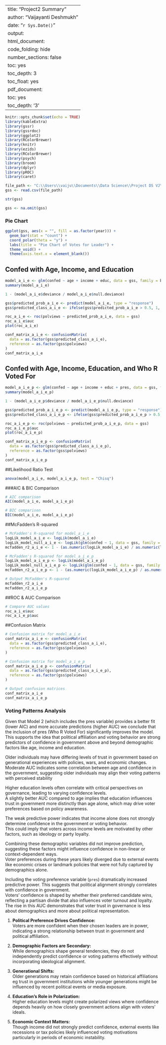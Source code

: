 
---
title: "Project2 Summary"
author: "Vaijayanti Deshmukh"
date: "`r Sys.Date()`"
output:
  html_document:
    code_folding: hide
    number_sections: false
    toc: yes
    toc_depth: 3
    toc_float: yes
  pdf_document:
    toc: yes
    toc_depth: '3'
---
```r
knitr::opts_chunk$set(echo = TRUE)
library(kableExtra)
library(gssr)
library(gssrdoc)
library(ggplot2)
library(RColorBrewer)
library(knitr)
library(ezids)
library(RColorBrewer)
library(psych)
library(broom)
library(dplyr)
library(pROC)
library(caret)
```

```r
file_path <- "C:\\Users\\vaiju\\Documents\\Data Science\\Project DS VJ\\Project2 VD\\GSS_data.csv"
gss <- read.csv(file_path)

str(gss)

gss <- na.omit(gss)

```

### Pie Chart
```r
ggplot(gss, aes(x = "", fill = as.factor(year))) + 
  geom_bar(stat = "count") + 
  coord_polar(theta = "y") + 
  labs(title = "Pie Chart of Votes for Leader") + 
  theme_void() +
  theme(axis.text.x = element_blank())

```

## Confed with Age, Income, and Education

```r

model_a_i_e <- glm(confed ~ age + income + educ, data = gss, family = binomial)
summary(model_a_i_e)

1 - (model_a_i_e$deviance / model_a_i_e$null.deviance)

gss$predicted_prob_a_i_e <- predict(model_a_i_e, type = "response")
gss$predicted_class_a_i_e <- ifelse(gss$predicted_prob_a_i_e > 0.5, 1, 0)

roc_a_i_e <- roc(polviews ~ predicted_prob_a_i_e, data = gss)
roc_a_i_e$auc
plot(roc_a_i_e)

conf_matrix_a_i_e <- confusionMatrix(
  data = as.factor(gss$predicted_class_a_i_e),
  reference = as.factor(gss$polviews)
)
conf_matrix_a_i_e

```

## Confed with Age, Income, Education, and Who R Voted For

```r

model_a_i_e_p <- glm(confed ~ age + income + educ + pres, data = gss, family = binomial)
summary(model_a_i_e_p)

1 - (model_a_i_e_p$deviance / model_a_i_e_p$null.deviance)

gss$predicted_prob_a_i_e_p <- predict(model_a_i_e_p, type = "response")
gss$predicted_class_a_i_e_p <- ifelse(gss$predicted_prob_a_i_e_p > 0.5, 1, 0)

roc_a_i_e_p <- roc(polviews ~ predicted_prob_a_i_e_p, data = gss)
roc_a_i_e_p$auc
plot(roc_a_i_e_p)

conf_matrix_a_i_e_p <- confusionMatrix(
  data = as.factor(gss$predicted_class_a_i_e_p),
  reference = as.factor(gss$polviews)
)
conf_matrix_a_i_e_p
```

##Likelihood Ratio Test
```r
anova(model_a_i_e, model_a_i_e_p, test = "Chisq")
```

###AIC & BIC Comparison
```r
# AIC comparison
AIC(model_a_i_e, model_a_i_e_p)

# BIC comparison
BIC(model_a_i_e, model_a_i_e_p)

```

##McFadden's R-squared
```r
# McFadden's R-squared for model_a_i_e
logLik_model_a_i_e <- logLik(model_a_i_e)
logLik_model_null_a_i_e <- logLik(glm(confed ~ 1, data = gss, family = binomial))
mcfadden_r2_a_i_e <- 1 - (as.numeric(logLik_model_a_i_e) / as.numeric(logLik_model_null_a_i_e))

# McFadden's R-squared for model_a_i_e_p
logLik_model_a_i_e_p <- logLik(model_a_i_e_p)
logLik_model_null_a_i_e_p <- logLik(glm(confed ~ 1, data = gss, family = binomial))
mcfadden_r2_a_i_e_p <- 1 - (as.numeric(logLik_model_a_i_e_p) / as.numeric(logLik_model_null_a_i_e_p))

# Output McFadden's R-squared
mcfadden_r2_a_i_e
mcfadden_r2_a_i_e_p

```

##ROC & AUC Comparison
```r
# Compare AUC values
roc_a_i_e$auc
roc_a_i_e_p$auc

```

##Confusion Matrix
```r
# Confusion matrix for model_a_i_e
conf_matrix_a_i_e <- confusionMatrix(
  data = as.factor(gss$predicted_class_a_i_e),
  reference = as.factor(gss$polviews)
)

# Confusion matrix for model_a_i_e_p
conf_matrix_a_i_e_p <- confusionMatrix(
  data = as.factor(gss$predicted_class_a_i_e_p),
  reference = as.factor(gss$polviews)
)

# Output confusion matrices
conf_matrix_a_i_e
conf_matrix_a_i_e_p

```


### **Voting Patterns Analysis**

Given that Model 2 (which includes the pres variable) provides a better fit (lower AIC) and more accurate predictions (higher AUC) we conclude that the inclusion of pres (Who R Voted For) significantly improves the model. This supports the idea that political affiliation and voting behavior are strong predictors of confidence in government above and beyond demographic factors like age, income and education.

Older individuals may have differing levels of trust in government based on generational experiences with policies, wars, and economic changes.  
Moderate AUC indicates some correlation between age and confidence in the government, suggesting older individuals may align their voting patterns with perceived stability

Higher education levels often correlate with critical perspectives on governance, leading to varying confidence levels.  
A slightly better AUC compared to age implies that education influences trust in government more distinctly than age alone, which may drive voter preferences based on policy awareness.

The weak predictive power indicates that income alone does not strongly determine confidence in the government or voting behavior.  
This could imply that voters across income levels are motivated by other factors, such as ideology or party loyalty.

Combining these demographic variables did not improve prediction, suggesting these factors might influence confidence in non-linear or context-dependent ways.  
Voter preferences during these years likely diverged due to external events like economic crises or landmark policies that were not fully captured by demographics alone.

Including the voting preference variable (`pres`) dramatically increased predictive power. This suggests that political alignment strongly correlates with confidence in government.  
Voters' confidence is shaped by whether their preferred candidate wins, reflecting a partisan divide that also influences voter turnout and loyalty.  
The rise in this AUC demonstrates that voter trust in governance is less about demographics and more about political representation.


1. **Political Preference Drives Confidence:**  
   Voters are more confident when their chosen leaders are in power, indicating a strong relationship between trust in government and political affiliation.

2. **Demographic Factors are Secondary:**  
   While demographics shape general tendencies, they do not independently predict confidence or voting patterns effectively without incorporating ideological alignment.

3. **Generational Shifts:**  
   Older generations may retain confidence based on historical affiliations eg trust in government institutions while younger generations might be influenced by recent political events or media exposure.

4. **Education's Role in Polarization:**  
   Higher education levels might create polarized views where confidence depends heavily on how closely government actions align with voters' ideals.

5. **Economic Context Matters:**  
   Though income did not strongly predict confidence, external events like recessions or tax policies likely influenced voting motivations particularly in periods of economic instability.

